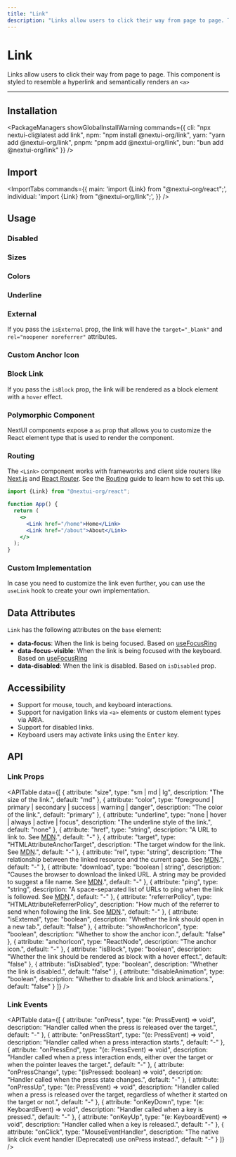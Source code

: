 ```yaml
---
title: "Link"
description: "Links allow users to click their way from page to page. This component is styled to resemble a hyperlink and semantically renders an <a>"
---
```



# Link

Links allow users to click their way from page to page. This component is styled to resemble a hyperlink and semantically renders an `<a>`

<ComponentLinks component="link" reactAriaHook="useLink" />

---

<CarbonAd/>

## Installation

<PackageManagers
  showGlobalInstallWarning
  commands={{
    cli: "npx nextui-cli@latest add link",
    npm: "npm install @nextui-org/link",
    yarn: "yarn add @nextui-org/link",
    pnpm: "pnpm add @nextui-org/link",
    bun: "bun add @nextui-org/link"
  }}
/>

## Import

<ImportTabs
  commands={{
    main: 'import {Link} from "@nextui-org/react";',
    individual: 'import {Link} from "@nextui-org/link";',
  }}
/>

## Usage

<CodeDemo title="Usage" files={linkContent.usage} />

### Disabled

<CodeDemo title="Disabled" files={linkContent.disabled} />

### Sizes

<CodeDemo title="Sizes" files={linkContent.sizes} />

### Colors

<CodeDemo title="Colors" files={linkContent.colors} />

### Underline

<CodeDemo title="Underline" files={linkContent.underline} />

### External

If you pass the `isExternal` prop, the link will have the `target="_blank"` and `rel="noopener noreferrer"` attributes.

<CodeDemo title="External" files={linkContent.external} />

### Custom Anchor Icon

<CodeDemo title="Custom Anchor Icon" files={linkContent.customAnchorIcon} />

### Block Link

If you pass the `isBlock` prop, the link will be rendered as a block element with a `hover` effect.

<CodeDemo title="Block Link" files={linkContent.block} />

### Polymorphic Component

NextUI components expose a `as` prop that allows you to customize the React element type that is used to render the component.

<CodeDemo title="Polymorphic Component" files={linkContent.polymorphic} />

### Routing

The `<Link>` component works with frameworks and client side routers like [Next.js](https://nextjs.org/) and 
[React Router](https://reactrouter.com/en/main). See the [Routing](/docs/guide/routing) guide to learn how to set this up.


```jsx
import {Link} from "@nextui-org/react";

function App() {
  return (
    <>
      <Link href="/home">Home</Link>
      <Link href="/about">About</Link>
    </>
  );
}
```

### Custom Implementation

In case you need to customize the link even further, you can use the `useLink` hook to create your own implementation.

<CodeDemo showPreview={false} showOpenInCodeSandbox={false} title="Custom implementation" files={linkContent.customImpl} />

<Spacer y={4} />

## Data Attributes

`Link` has the following attributes on the `base` element:

- **data-focus**:
  When the link is being focused. Based on [useFocusRing](https://react-spectrum.adobe.com/react-aria/useFocusRing.html)
- **data-focus-visible**:
  When the link is being focused with the keyboard. Based on [useFocusRing](https://react-spectrum.adobe.com/react-aria/useFocusRing.html)
- **data-disabled**:
  When the link is disabled. Based on `isDisabled` prop.

<Spacer y={4} />

## Accessibility

- Support for mouse, touch, and keyboard interactions.
- Support for navigation links via `<a>` elements or custom element types via ARIA.
- Support for disabled links.
- Keyboard users may activate links using the <Kbd>Enter</Kbd> key.

<Spacer y={4} />

## API

### Link Props

<APITable
  data={[
    {
      attribute: "size",
      type: "sm | md | lg",
      description: "The size of the link.",
      default: "md"
    },
    {
      attribute: "color",
      type: "foreground | primary | secondary | success | warning | danger",
      description: "The color of the link.",
      default: "primary"
    },
    {
      attribute: "underline",
      type: "none | hover | always | active | focus",
      description: "The underline style of the link.",
      default: "none"
    },
    {
      attribute: "href",
      type: "string",
      description: "A URL to link to. See [MDN](https://developer.mozilla.org/en-US/docs/Web/HTML/Element/a#href).",
      default: "-"
    },
    {
      attribute: "target",
      type: "HTMLAttributeAnchorTarget",
      description: "The target window for the link. See [MDN](https://developer.mozilla.org/en-US/docs/Web/HTML/Element/a#target).",
      default: "-"
    },
    {
      attribute: "rel",
      type: "string",
      description: "The relationship between the linked resource and the current page. See [MDN](https://developer.mozilla.org/en-US/docs/Web/HTML/Attributes/rel).",
      default: "-"
    },
    {
      attribute: "download",
      type: "boolean | string",
      description: "Causes the browser to download the linked URL. A string may be provided to suggest a file name. See [MDN](https://developer.mozilla.org/en-US/docs/Web/HTML/Element/a#download).",
      default: "-"
    },
    {
      attribute: "ping",
      type: "string",
      description: "A space-separated list of URLs to ping when the link is followed. See [MDN](https://developer.mozilla.org/en-US/docs/Web/HTML/Element/a#ping).",
      default: "-"
    },
    {
      attribute: "referrerPolicy",
      type: "HTMLAttributeReferrerPolicy",
      description: "How much of the referrer to send when following the link. See [MDN](https://developer.mozilla.org/en-US/docs/Web/HTML/Element/a#referrerpolicy).",
      default: "-"
    },
    {
      attribute: "isExternal",
      type: "boolean",
      description: "Whether the link should open in a new tab.",
      default: "false"
    },
    {
      attribute: "showAnchorIcon",
      type: "boolean",
      description: "Whether to show the anchor icon.",
      default: "false"
    },
    {
      attribute: "anchorIcon",
      type: "ReactNode",
      description: "The anchor icon.",
      default: "-"
    },
    {
      attribute: "isBlock",
      type: "boolean",
      description: "Whether the link should be rendered as block with a hover effect.",
      default: "false"
    },
    {
      attribute: "isDisabled",
      type: "boolean",
      description: "Whether the link is disabled.",
      default: "false"
    },
    {
      attribute: "disableAnimation",
      type: "boolean",
      description: "Whether to disable link and block animations.",
      default: "false"
    }
  ]}
/>

### Link Events

<APITable
  data={[
    {
      attribute: "onPress",
      type: "(e: PressEvent) => void",
      description: "Handler called when the press is released over the target.",
      default: "-"
    },
    {
      attribute: "onPressStart",
      type: "(e: PressEvent) => void",
      description: "Handler called when a press interaction starts.",
      default: "-"
    },
    {
      attribute: "onPressEnd",
      type: "(e: PressEvent) => void",
      description: "Handler called when a press interaction ends, either over the target or when the pointer leaves the target.",
      default: "-"
    },
    {
      attribute: "onPressChange",
      type: "(isPressed: boolean) => void",
      description: "Handler called when the press state changes.",
      default: "-"
    },
    {
      attribute: "onPressUp",
      type: "(e: PressEvent) => void",
      description: "Handler called when a press is released over the target, regardless of whether it started on the target or not.",
      default: "-"
    },
    {
      attribute: "onKeyDown",
      type: "(e: KeyboardEvent) => void",
      description: "Handler called when a key is pressed.",
      default: "-"
    },
    {
      attribute: "onKeyUp",
      type: "(e: KeyboardEvent) => void",
      description: "Handler called when a key is released.",
      default: "-"
    },
    {
      attribute: "onClick",
      type: "MouseEventHandler",
      description: "The native link click event handler (Deprecated) use onPress instead.",
      default: "-"
    }
  ]}
/>
